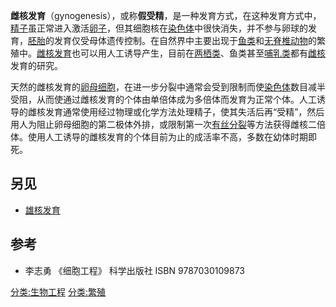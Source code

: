 '''雌核发育'''（gynogenesis），或称'''假受精'''，是一种发育方式，在这种发育方式中，[[精子|精子]]虽正常进入激活[[卵子|卵子]]，但其细胞核在[[染色体|染色体]]中很快消失，并不参与卵球的发育，[[胚胎|胚胎]]的发育仅受母体遗传控制。在自然界中主要出现于[[鱼类|鱼类]]和[[无脊椎动物|无脊椎动物]]的繁殖中。[[雌核发育|雌核发育]]也可以用人工诱导产生，目前在[[两栖类|两栖类]]、鱼类甚至[[哺乳类|哺乳类]]都有[[雌核|雌核]]发育的研究。

天然的雌核发育的[[卵母细胞|卵母细胞]]，在进一步分裂中通常会受到限制而使[[染色体|染色体]]数目减半受阻，从而使通过雌核发育的个体由单倍体成为多倍体而发育为正常个体。人工诱导的雌核发育通常使用经过物理或化学方法处理精子，使其失活后再“受精”，然后用人为阻止卵母细胞的第二极体外排，或限制第一次[[有丝分裂|有丝分裂]]等方法获得雌核二倍体。使用人工诱导的雌核发育的个体目前为止的成活率不高，多数在幼体时期即死。

==另见==
*[[雄核发育|雄核发育]]

==参考==
*李志勇 《细胞工程》 科学出版社 ISBN 9787030109873

[[分类:生物工程|分类:生物工程]]
[[分类:繁殖|分类:繁殖]]